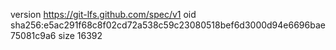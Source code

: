 version https://git-lfs.github.com/spec/v1
oid sha256:e5ac291f68c8f02cd72a538c59c23080518bef6d3000d94e6696bae75081c9a6
size 16392
